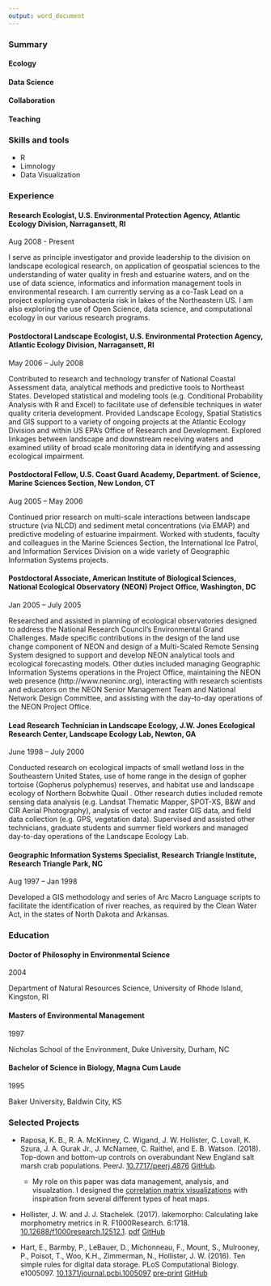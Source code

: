 ```yaml
---
output: word_document
---
```


### Summary

#### Ecology

#### Data Science

#### Collaboration

#### Teaching

### Skills and tools
- R                   
- Limnology           
- Data Visualization  

### Experience

#### Research Ecologist, U.S. Environmental Protection Agency, Atlantic Ecology Division, Narragansett, RI

Aug 2008 - Present

I serve as principle investigator and provide leadership to the division on landscape ecological research, on application of geospatial sciences to the understanding of water quality in fresh and estuarine waters, and on the use of data science, informatics and information management tools in environmental research. I am currently serving as a co-Task Lead on a project exploring cyanobacteria risk in lakes of the Northeastern US. I am also exploring the use of Open Science, data science, and computational ecology in our various research programs. 

#### Postdoctoral Landscape Ecologist, U.S. Environmental Protection Agency, Atlantic Ecology Division, Narragansett, RI

May 2006 – July 2008 

Contributed to research and technology transfer of National Coastal Assessment data, analytical methods and predictive tools to Northeast States. Developed statistical and modeling tools (e.g. Conditional Probability Analysis with R and Excel) to facilitate use of defensible techniques in water quality criteria development. Provided Landscape Ecology, Spatial Statistics and GIS support to a variety of ongoing projects at the Atlantic Ecology Division and within US EPA’s Office of Research and Development. Explored linkages between landscape and downstream receiving waters and examined utility of broad scale monitoring data in identifying and assessing ecological impairment.

#### Postdoctoral Fellow, U.S. Coast Guard Academy, Department. of Science, Marine Sciences Section, New London, CT
  
Aug 2005 – May 2006 

Continued prior research on multi-scale interactions between landscape structure (via NLCD) and sediment metal concentrations (via EMAP) and predictive modeling of estuarine impairment. Worked with students, faculty and colleagues in the Marine Sciences Section, the International Ice Patrol, and Information Services Division on a wide variety of Geographic Information Systems projects.

#### Postdoctoral Associate, American Institute of Biological Sciences, National Ecological Observatory (NEON) Project Office, Washington, DC

Jan 2005 – July 2005 

Researched and assisted in planning of ecological observatories designed to address the National Research Council’s Environmental Grand Challenges. Made specific contributions in the design of the land use change component of NEON and design of a Multi-Scaled Remote Sensing System designed to support and develop NEON analytical tools and ecological forecasting models. Other duties included managing Geographic Information Systems operations in the Project Office, maintaining the NEON web presence (http://www.neoninc.org), interacting with research scientists and educators on the NEON Senior Management Team and National Network Design Committee, and assisting with the day-to-day operations of the NEON Project Office.

#### Lead Research Technician in Landscape Ecology, J.W. Jones Ecological Research Center, Landscape Ecology Lab, Newton, GA

June 1998 – July 2000 

Conducted research on ecological impacts of small wetland loss in the Southeastern United States, use of home range in the design of gopher tortoise (Gopherus polyphemus) reserves, and habitat use and landscape ecology of Northern Bobwhite Quail . Other research duties included remote sensing data analysis (e.g. Landsat Thematic Mapper, SPOT-XS, B&W and CIR Aerial Photography), analysis of vector and raster GIS data, and field data collection (e.g. GPS, vegetation data). Supervised and assisted other technicians, graduate students and summer field workers and managed day-to-day operations of the Landscape Ecology Lab.

#### Geographic Information Systems Specialist, Research Triangle Institute, Research Triangle Park, NC

Aug 1997 – Jan 1998 
  
Developed a GIS methodology and series of Arc Macro Language scripts to facilitate the identification of river reaches, as required by the Clean Water Act, in the states of North Dakota and Arkansas.

### Education

#### Doctor of Philosophy in Environmental Science

2004

Department of Natural Resources Science, University of Rhode Island, Kingston, RI
      
#### Masters of Environmental Management
   
1997   

Nicholas School of the Environment, Duke University, Durham, NC
   
#### Bachelor of Science in Biology, Magna Cum Laude

1995

Baker University, Baldwin City, KS

### Selected Projects

- Raposa, K. B., R. A. McKinney, C. Wigand, J. W. Hollister, C. Lovall, K. Szura, J. A. Gurak Jr., J. McNamee, C. Raithel, and E. B. Watson. (2018). Top-down and bottom-up controls on overabundant New England salt marsh crab populations. PeerJ. [10.7717/peerj.4876](https://doi.org/10.7717/peerj.4876) [GitHub](https://github.com/jhollist/crabs).
    - My role on this paper was data management, analysis, and visualzation.  I designed the [correlation matrix visualizations](https://doi.org/10.7717/peerj.4876/fig-4) with inspiration from several different types of heat maps.
  
- Hollister, J. W. and J. J. Stachelek. (2017). lakemorpho: Calculating lake morphometry metrics in R.  F1000Research. 6:1718. [10.12688/f1000research.12512.1](https://dx.doi.org/10.12688/f1000research.12512.1). [pdf](http://f1000research.com/articles/6-1718/v1/pdf) [GitHub](https://github.com/usepa/lakemorpho_manuscript)

- Hart, E., Barmby, P., LeBauer, D., Michonneau, F., Mount, S., Mulrooney, P., Poisot, T., Woo, K.H., Zimmerman, N., Hollister, J. W. (2016). Ten simple rules for digital data storage. PLoS Computational Biology. e1005097.  [10.1371/journal.pcbi.1005097](http://dx.doi.org/10.1371/journal.pcbi.1005097) [pre-print](https://doi.org/10.7287/peerj.preprints.1448v2) [GitHub](https://github.com/emhart/10-simple-rules-data-storage)



